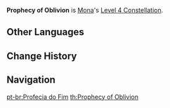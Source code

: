 {{Constellation Infobox
|image       = Constellation Prophecy of Oblivion.png
|description = When any party member attacks an opponent affected by an Omen, their [[CRIT Rate]] is increased by 15%.
|level       = 4
|character   = Mona
|utility1    = Party CRIT Rate
|utility2    = CRIT Rate
}}
'''Prophecy of Oblivion''' is [[Mona]]'s [[Level 4 Constellation]].
<!--
==Gameplay Notes==
-->

==Other Languages==
{{Other Languages
|en      = Prophecy of Oblivion
|zhs     = 灭绝的预言
|zhs_rm  = Mièjué de Yùyán
|zht     = 滅絕的預言
|zht_rm  = Mièjué de Yùyán
|zh_tl   = 
|ja      = 絶滅の預言
|ja_rm   = Zetsumetsu no Yogen
|ja_tl   = Prophecy of Extinction
|ko      = 절멸의 예언
|ko_rm   = Jeolmyeol-ui Ye'eon
|ko_tl   = Prophecy of Extinction
|es      = Profecía del fin
|es_tl   = Prophecy of the End
|fr      = Prophétie de la fin
|fr_tl   = Prophecy of the End
|ru      = Пророчество забвения
|ru_tl   = 
|th      = Prophecy of Oblivion
|vi      = Tiên Tri Diệt Chủng
|vi_tl   = Prophecy of Extinction
|de      = Prophezeiung der Ausrottung
|de_tl   = Prophecy of Extermination
|id      = Prophecy of Oblivion
|pt      = Profecia do Fim
|pt_tl   = Prophecy of the End
}}

==Change History==
{{Change History|1.0}}

==Navigation==
{{Talent Navbox|Mona}}
[[pt-br:Profecia do Fim]]
[[th:Prophecy of Oblivion]]
